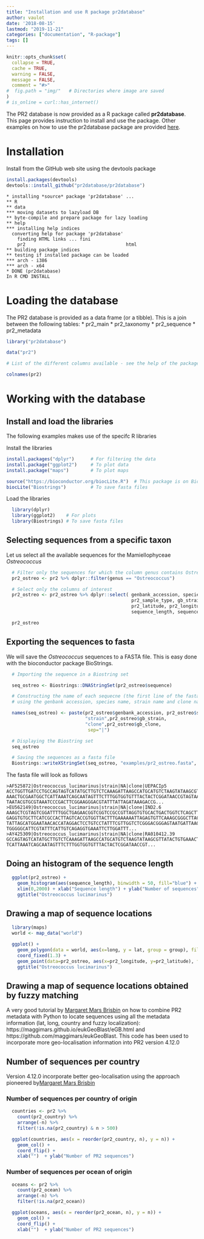 ```yaml
---
title: "Installation and use R package pr2database"
author: vaulot
date: '2018-08-15'
lastmod: "2019-11-21"
categories: ["documentation", "R-package"]
tags: []
---
```


```r
knitr::opts_chunk$set(
  collapse = TRUE,
  cache = TRUE,
  warning = FALSE,
  message = FALSE,
  comment = "#>"
#  fig.path = "img/"   # Directories where image are saved
)
# is_online = curl::has_internet()
```



The PR2 database is now provided as a R package called **pr2database**.  This page provides instruction to install and use the package.  Other examples on how to use the pr2database package are provided [here](https://vaulot.github.io/pr2/PR2_analysis.html).

# Installation

Install from the GitHub web site using the devtools package

```r
install.packages(devtools)
devtools::install_github("pr2database/pr2database")
```
```
* installing *source* package 'pr2database' ...
** R
** data
*** moving datasets to lazyload DB
** byte-compile and prepare package for lazy loading
** help
*** installing help indices
  converting help for package 'pr2database'
    finding HTML links ... fini
    pr2                                     html  
** building package indices
** testing if installed package can be loaded
*** arch - i386
*** arch - x64
* DONE (pr2database)
In R CMD INSTALL
```

# Loading the database

The PR2 database is provided as a data frame (or a tibble). This is a join between the following tables:
* pr2_main
* pr2_taxonomy
* pr2_sequence
* pr2_metadata

```r
library("pr2database")

data("pr2")

# List of the different columns available - see the help of the package for information on each field

colnames(pr2)

```

# Working with the database


## Install and load the libraries
The following examples makes use of the specifc R libraries

Install the libraries

```r
install.packages("dplyr")      # For filtering the data
install.package("ggplot2")     # To plot data
install.package("maps")        # To plot maps

source("https://bioconductor.org/biocLite.R")  # This package is on Bioconductor
biocLite("Biostrings")         # To save fasta files
```

Load the libraries

```r
  library(dplyr)
  library(ggplot2)    # For plots
  library(Biostrings) # To save fasta files
```


## Selecting sequences from a specific taxon

Let us select all the available sequences for the Mamiellophyceae _Ostreococcus_

```r

  # Filter only the sequences for which the column genus contains Ostreococcus
  pr2_ostreo <- pr2 %>% dplyr::filter(genus == "Ostreococcus")

  # Select only the columns of interest
  pr2_ostreo <- pr2_ostreo %>% dplyr::select( genbank_accession, species,
                                              pr2_sample_type, gb_strain, gb_clone,
                                              pr2_latitude, pr2_longitude,
                                              sequence_length, sequence  )

  pr2_ostreo
```

## Exporting the sequences to fasta

We will save the _Ostreococcus_ sequences to a FASTA file. This is easy done with the bioconductor package BioStrings.

```r

  # Importing the sequence in a Biostring set

  seq_ostreo <- Biostrings::DNAStringSet(pr2_ostreo$sequence)

  # Constructing the name of each sequecne (the first line of the fasta file)
  # using the genbank accession, species name, strain name and clone name

  names(seq_ostreo) <- paste(pr2_ostreo$genbank_accession, pr2_ostreo$species,
                             "strain",pr2_ostreo$gb_strain,
                             "clone",pr2_ostreo$gb_clone,
                              sep="|")

  # Displaying the Biostring set
  seq_ostreo

  # Saving the sequences as a fasta file
  Biostrings::writeXStringSet(seq_ostreo, "examples/pr2_ostreo.fasta", width = 80)

```

The fasta file will look as follows

```
>AF525872|Ostreococcus_lucimarinus|strain|NA|clone|UEPACIp5
ACCTGGTTGATCCTGCCAGTAGTCATATGCTTGTCTCAAAGATTAAGCCATGCATGTCTAAGTATAAGCGTTATACTGTG
AAACTGCGAATGGCTCATTAAATCAGCAATAGTTTCTTTGGTGGTGTTTACTACTCGGATAACCGTAGTAATTCTAGAGC
TAATACGTGCGTAAATCCCGACTTCGGAAGGGACGTATTTATTAGATAAAGACCG...
>EU562149|Ostreococcus_lucimarinus|strain|NA|clone|IND2.6
AAAGCTCGTAGTCGGATTTTGGCTGAGAACGGTCGGTCCGCCGTTAGGTGTGCACTGACTGGTCTCAGCTTCCTGGTGAG
GAGGTGTGCTTCATCGCCACTTAGTCACCGTGGTTACTTTGAAAAAATTAGAGTGTTCAAAGCGGGCTTACGCTTGAATA
TATTAGCATGGAATAACACCATAGGACTCCTGTCCTATTTCGTTGGTCTCGGGACGGGAGTAATGATTAAGATGAACAGT
TGGGGGCATTCGTATTTCATTGTCAGAGGTGAAATTCTTGGATTT...
>AY425309|Ostreococcus_lucimarinus|strain|NA|clone|RA010412.39
GCCAGTAGTCATATGCTTGTCTCAAAGATTAAGCCATGCATGTCTAAGTATAAGCGTTATACTGTGAAACTGCGAATGGC
TCATTAAATCAGCAATAGTTTCTTTGGTGGTGTTTACTACTCGGATAACCGT...
```

## Doing an histogram of the sequence length

```r
  ggplot(pr2_ostreo) +
    geom_histogram(aes(sequence_length), binwidth = 50, fill="blue") +
    xlim(0,2000) + xlab("Sequence length") + ylab("Number of sequences") +
    ggtitle("Ostreococcus lucimarinus")
```


## Drawing a map of sequence locations


```r
  library(maps)
  world <- map_data("world")

  ggplot() +
    geom_polygon(data = world, aes(x=long, y = lat, group = group), fill="grey") +
    coord_fixed(1.3) +
    geom_point(data=pr2_ostreo, aes(x=pr2_longitude, y=pr2_latitude), fill="blue", size=2, shape=21) +
    ggtitle("Ostreococcus lucimarinus")
```

## Drawing a map of sequence locations obtained by fuzzy matching

A very good tutorial by [Margaret Mars Brisbin](https://twitter.com/MargaretBrisbin) on how to combine PR2 metadata with Python to locate sequences using all the metadata information (lat, long, country and fuzzy localization): https://maggimars.github.io/eukGeoBlast/eGB.html and https://github.com/maggimars/eukGeoBlast.  This code has been used to incorporate more geo-localisation information into PR2 version 4.12.0


## Number of sequences per country

Version 4.12.0 incorporate better geo-localisation using the approach pioneered by[Margaret Mars Brisbin](https://twitter.com/MargaretBrisbin)

### Number of sequences per country of origin

```r

  countries <- pr2 %>%
    count(pr2_country) %>%
    arrange(-n) %>%
    filter(!is.na(pr2_country) & n > 500)

  ggplot(countries, aes(x = reorder(pr2_country, n), y = n)) +
    geom_col() +
    coord_flip() +
    xlab("")  + ylab("Number of PR2 sequences")
```

### Number of sequences per ocean of origin

```r

  oceans <- pr2 %>%
    count(pr2_ocean) %>%
    arrange(-n) %>%
    filter(!is.na(pr2_ocean))

  ggplot(oceans, aes(x = reorder(pr2_ocean, n), y = n)) +
    geom_col() +
    coord_flip() +
    xlab("")  + ylab("Number of PR2 sequences")
```
